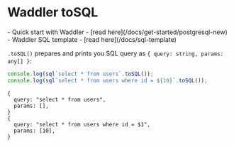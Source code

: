 
# Waddler toSQL
<Prerequisites>
- Quick start with Waddler - [read here](/docs/get-started/postgresql-new)
- Waddler SQL template - [read here](/docs/sql-template)
</Prerequisites>
<br/>

`.toSQL()` prepares and prints you SQL query as `{ query: string, params: any[] }`:
```ts
console.log(sql`select * from users`.toSQL());
console.log(sql`select * from users where id = ${10}`.toSQL());
```

```shell
{
  query: "select * from users",
  params: [],
}
{
  query: "select * from users where id = $1",
  params: [10],
}
```

